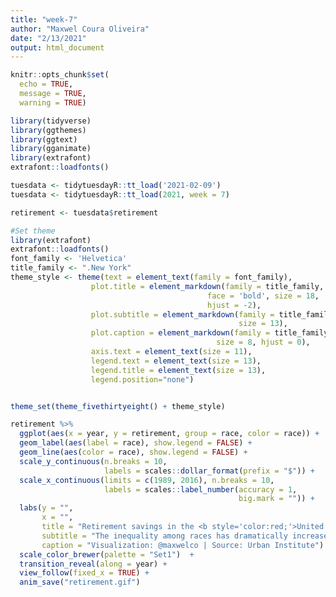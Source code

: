 ```yaml
---
title: "week-7"
author: "Maxwel Coura Oliveira"
date: "2/13/2021"
output: html_document
---
```


```r
knitr::opts_chunk$set(
  echo = TRUE,
  message = TRUE,
  warning = TRUE)
```

```r
library(tidyverse)
library(ggthemes)
library(ggtext)
library(gganimate)
library(extrafont)
extrafont::loadfonts()
```

```r
tuesdata <- tidytuesdayR::tt_load('2021-02-09')
tuesdata <- tidytuesdayR::tt_load(2021, week = 7)
```


```r
retirement <- tuesdata$retirement
```

```r
#Set theme
library(extrafont)
extrafont::loadfonts()
font_family <- 'Helvetica'
title_family <- ".New York"
theme_style <- theme(text = element_text(family = font_family),
                  plot.title = element_markdown(family = title_family,
                                            face = 'bold', size = 18,
                                            hjust = -2),
                  plot.subtitle = element_markdown(family = title_family, 
                                                   size = 13),
                  plot.caption = element_markdown(family = title_family,
                                              size = 8, hjust = 0),
                  axis.text = element_text(size = 11),
                  legend.text = element_text(size = 13),
                  legend.title = element_text(size = 13),
                  legend.position="none") 


theme_set(theme_fivethirtyeight() + theme_style)
```



```r
retirement %>% 
  ggplot(aes(x = year, y = retirement, group = race, color = race)) +
  geom_label(aes(label = race), show.legend = FALSE) +
  geom_line(aes(color = race), show.legend = FALSE) + 
  scale_y_continuous(n.breaks = 10, 
                     labels = scales::dollar_format(prefix = "$")) +
  scale_x_continuous(limits = c(1989, 2016), n.breaks = 10,
                     labels = scales::label_number(accuracy = 1, 
                                                   big.mark = "")) +
  labs(y = "",
       x = "",
       title = "Retirement savings in the <b style='color:red;'>United States of America</b>",
       subtitle = "The inequality among races has dramatically increased in 25 years",
       caption = "Visualization: @maxwelco | Source: Urban Institute") +
  scale_color_brewer(palette = "Set1")  +
  transition_reveal(along = year) +
  view_follow(fixed_x = TRUE) +
  anim_save("retirement.gif")
```
